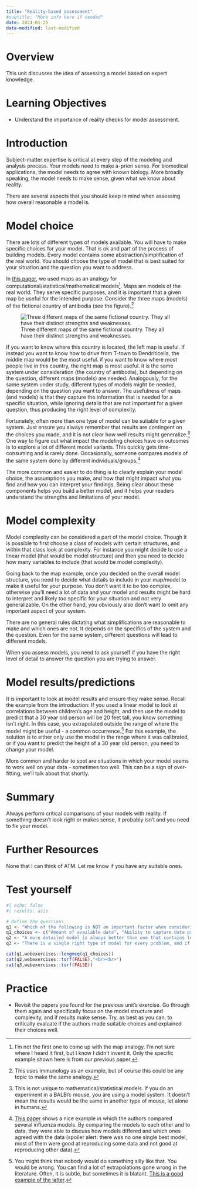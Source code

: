 ```yaml
---
title: "Reality-based assessment"
#subtitle: "More info here if needed"
date: 2024-01-25
date-modified: last-modified
---
```


# Overview

This unit discusses the idea of assessing a model based on expert knowledge.


# Learning Objectives

* Understand the importance of reality checks for model assessment.


# Introduction

Subject-matter expertise is critical at every step of the modeling and analysis process. Your models need to make a-priori sense. For biomedical applications, the model needs to agree with known biology. More broadly speaking, the model needs to make sense, given what we know about reality. 

There are several aspects that you should keep in mind when assessing how overall reasonable a model is.



# Model choice

There are lots of different types of models available. You will have to make specific choices for your model. That is ok and part of the process of building models. Every model contains some abstraction/simplification of the real world. You should choose the type of model that is best suited for your situation and the question you want to address. 

In [this paper](https://www.nature.com/articles/s41577-019-0235-3), we used maps as an analogy for computational/statistical/mathematical models[^1]. Maps are models of the real world. They serve specific purposes, and it is important that a given map be useful for the intended purpose. Consider the three maps (models) of the fictional country of antibodia (see the figure).[^map] 

![Three different maps of the same fictional country. They all have their distinct strengths and weaknesses.](nri-review-modeldetail.png){fig-alt="Three different maps of the same fictional country."}    

[^map]: This uses immunology as an example, but of course this could be any topic to make the same analogy.

If you want to know where this country is located, the left map is useful. If instead you want to know how to drive from T-town to Dendriticella, the middle map would be the most useful. if you want to know where most people live in this country, the right map is most useful. it is the same system under consideration (the country of antibodia), but depending on the question, different maps (models) are needed. Analogously, for the same system under study, different types of models might be needed, depending on the question you want to answer. The usefulness of maps (and models) is that they capture the information that is needed for a specific situation, while ignoring details that are not important for a given question, thus producing the right level of complexity.

[^1]: I'm not the first one to come up with the map analogy. I'm not sure where I heard it first, but I know I didn't invent it. Only the specific example shown here is from our previous paper.

Fortunately, often more than one type of model can be suitable for a given system. Just ensure you always remember that results are contingent on the choices you made, and it is not clear how well results might generalize.[^model] One way to figure out what impact the modeling choices have on outcomes is to explore a lot of different model variants. This quickly gets time-consuming and is rarely done. Occasionally, someone compares models of the same system done by different individuals/groups.[^comparison] 

[^model]: This is not unique to mathematical/statistical models. If you do an experiment in a BALB/c mouse, you are using a model system. It doesn’t mean the results would be the same in another type of mouse, let alone in humans.

[^comparison]: [This paper](https://doi.org/10.1371/journal.pone.0057088) shows a nice example in which the authors compared several influenza models. By comparing the models to each other and to data, they were able to discuss how models differed and which ones agreed with the data (spoiler alert: there was no one single best model, most of them were good at reproducing some data and not good at reproducing other data).

The more common and easier to do thing is to clearly explain your model choice, the assumptions you make, and how that might impact what you find and how you can interpret your findings. Being clear about these components helps you build a better model, and it helps your readers understand the strengths and limitations of your model.


# Model complexity

Model complexity can be considered a part of the model choice. Though it is possible to first choose a class of models with certain structures, and within that class look at complexity. For instance you might decide to use a linear model (that would be model structure) and then you need to decide how many variables to include (that would be model complexity). 

Going back to the map example, once you decided on the overall model structure, you need to decide what details to include in your map/model to make it useful for your purpose. You don't want it to be too complex, otherwise you'll need a lot of data and your model and results might be hard to interpret and likely too specific for your situation and not very generalizable. On the other hand, you obviously also don't want to omit any important aspect of your system. 

There are no general rules dictating what simplifications are reasonable to make and which ones are not. It depends on the specifics of the system and the question. Even for the same system, different questions will lead to different models.

When you assess models, you need to ask yourself if you have the right level of detail to answer the question you are trying to answer.


# Model results/predictions

It is important to look at model results and ensure they make sense. 
Recall the example from the introduction: If you used a linear model to look at correlations between children's age and height, and then use the model to predict that a 30 year old person will be 20 feet tall, you know something isn't right. In this case, you extrapolated outside the range of where the model might be useful - a common occurrence.[^extrapolation] For this example, the solution is to either only use the model in the range where it was calibrated, or if you want to predict the height of a 30 year old person, you need to change your model.

More common and harder to spot are situations in which your model seems to work well on your data - sometimes too well. This can be a sign of over-fitting, we'll talk about that shortly. 

[^extrapolation]: You might think that nobody would do something silly like that. You would be wrong. You can find a lot of extrapolations gone wrong in the literature. Often, it is subtle, but sometimes it is blatant. [This is a good example of the latter](https://www.callingbull.org/case_studies/case_study_gender_gap_running.html).



# Summary

Always perform critical comparisons of your models with reality. If something doesn't look right or makes sense, it probably isn't and you need to fix your model.


# Further Resources

None that I can think of ATM. Let me know if you have any suitable ones.


# Test yourself

```r
#| echo: false
#| results: asis

# Define the questions
q1 <- "Which of the following is NOT an important factor when considering model complexity?"
q1_choices <- c("Amount of available data", "Ability to capture data patterns", answer= "Lines of code one needs to write",  "Risk of overfitting")
q2 <- "A more detailed model is always better than one that contains less details."
q3 <- "There is a single right type of model for every problem, and if you don't get it exactly right, you are screwed."

cat(q1,webexercises::longmcq(q1_choices))
cat(q2,webexercises::torf(FALSE),"<br><br>")
cat(q3,webexercises::torf(FALSE))
```



# Practice

* Revisit the papers you found for the previous unit's exercise. Go through them again and specifically focus on the model structure and complexity, and if results make sense. Try, as best as you can, to critically evaluate if the authors made suitable choices and explained their choices well. 



